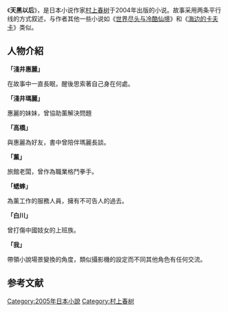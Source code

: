 {{unreferenced|time=2011-01-31T03:23:44+00:00}}
{{noteTA
|G1=村上春樹
|T=zh-cn:天黑以后 (小说);zh-tw:黑夜之後 (小說);zh-hk:黑夜之後 (小說);zh-sg:天黑以后 (小说);
}}

《'''天黑以后'''》，是日本小说作家[[村上春树|村上春树]]于2004年出版的小说。故事采用两条平行线的方式叙述，与作者其他一些小说如《[[世界尽头与冷酷仙境|世界尽头与冷酷仙境]]》和《[[海边的卡夫卡|海边的卡夫卡]]》类似。

==人物介紹==

'''「淺井惠麗」'''

在故事中一直長眠，醒後思索著自己身在何處。

'''「淺井瑪麗」'''

惠麗的妹妹，曾協助薰解決問題

'''「高橋」'''

與惠麗為好友，書中曾陪伴瑪麗長談。

'''「薰」'''

旅館老闆，曾作為職業格鬥拳手。

'''「蟋蟀」'''

為薰工作的服務人員，擁有不可告人的過去。

'''「白川」'''

曾打傷中國妓女的上班族。

'''「我」'''

帶領小說場景變換的角度，類似攝影機的設定而不同其他角色有任何交流。

==参考文献==
{{reflist}}
{{村上春树作品}}
{{小作品}}
[[Category:2005年日本小說|Category:2005年日本小說]]
[[Category:村上春树|Category:村上春树]]